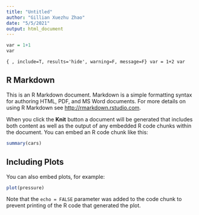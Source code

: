 ```yaml
---
title: "Untitled"
author: "Gillian Xuezhu Zhao"
date: "5/5/2021"
output: html_document
---
```


```r
var = 1+1
var
```
```{ , include=T, results='hide', warning=F, message=F}
var = 1+2
var
```

## R Markdown

This is an R Markdown document. Markdown is a simple formatting syntax for authoring HTML, PDF, and MS Word documents. For more details on using R Markdown see <http://rmarkdown.rstudio.com>.

When you click the **Knit** button a document will be generated that includes both content as well as the output of any embedded R code chunks within the document. You can embed an R code chunk like this:

```r
summary(cars)
```

## Including Plots

You can also embed plots, for example:

```r
plot(pressure)
```

Note that the `echo = FALSE` parameter was added to the code chunk to prevent printing of the R code that generated the plot.
